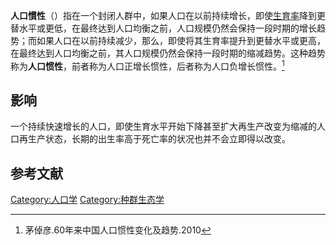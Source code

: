 {{refimprove|time=2015-01-15T05:44:02+00:00}}

'''人口慣性'''（{{lang-en|population momentum}}）指在一个封闭人群中，如果人口在以前持续增长，即使[[总和生育率|生育率]]降到更替水平或更低，在最终达到人口均衡之前，人口规模仍然会保持一段时期的增长趋势；而如果人口在以前持续减少，那么，即使将其生育率提升到更替水平或更高，在最终达到人口均衡之前，其人口规模仍然会保持一段时期的缩减趋势。这种趋势称为'''人口惯性'''，前者称为人口正增长惯性，后者称为人口负增长惯性。<ref>茅倬彦.60年来中国人口惯性变化及趋势.2010</ref>

== 影响 ==
一个持续快速增长的人口，即使生育水平开始下降甚至扩大再生产改变为缩减的人口再生产状态，长期的出生率高于死亡率的状况也并不会立即得以改变。

== 参考文献 ==
{{Reflist}}

{{人口}}

[[Category:人口学|Category:人口学]]
[[Category:种群生态学|Category:种群生态学]]